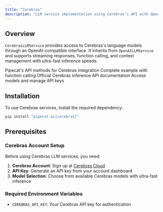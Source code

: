 ```yaml
---
title: "Cerebras"
description: "LLM service implementation using Cerebras's API with OpenAI-compatible interface"
---
```


## Overview

`CerebrasLLMService` provides access to Cerebras's language models through an OpenAI-compatible interface. It inherits from `OpenAILLMService` and supports streaming responses, function calling, and context management with ultra-fast inference speeds.

<CardGroup cols={2}>
  <Card
    title="Cerebras LLM API Reference"
    icon="code"
    href="https://reference-server.pipecat.ai/en/latest/api/pipecat.services.cerebras.llm.html"
  >
    Pipecat's API methods for Cerebras integration
  </Card>
  <Card
    title="Example Implementation"
    icon="play"
    href="https://github.com/pipecat-ai/pipecat/blob/main/examples/foundational/14k-function-calling-cerebras.py"
  >
    Complete example with function calling
  </Card>
  <Card
    title="Cerebras Documentation"
    icon="book"
    href="https://inference-docs.cerebras.ai/api-reference/chat-completions"
  >
    Official Cerebras inference API documentation
  </Card>
  <Card
    title="Cerebras Platform"
    icon="microphone"
    href="https://cloud.cerebras.ai/"
  >
    Access models and manage API keys
  </Card>
</CardGroup>

## Installation

To use Cerebras services, install the required dependency:

```bash
pip install "pipecat-ai[cerebras]"
```

## Prerequisites

### Cerebras Account Setup

Before using Cerebras LLM services, you need:

1. **Cerebras Account**: Sign up at [Cerebras Cloud](https://cloud.cerebras.ai/)
2. **API Key**: Generate an API key from your account dashboard
3. **Model Selection**: Choose from available Cerebras models with ultra-fast inference

### Required Environment Variables

- `CEREBRAS_API_KEY`: Your Cerebras API key for authentication
